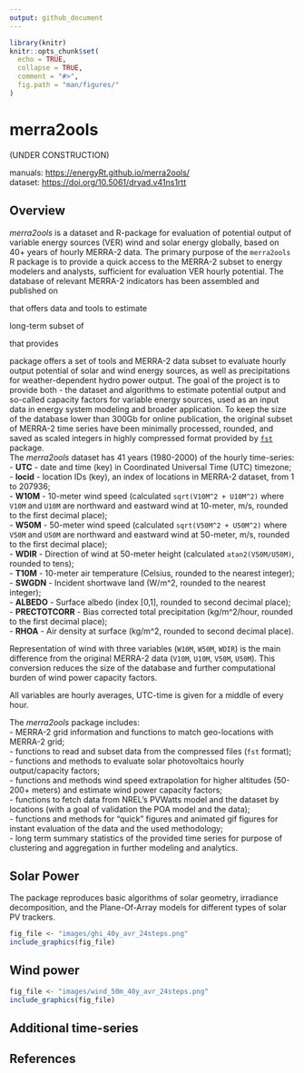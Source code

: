 ```yaml
---
output: github_document
---
```


```r
library(knitr)
knitr::opts_chunk$set(
  echo = TRUE,
  collapse = TRUE,
  comment = "#>",
  fig.path = "man/figures/"
)
```

# merra2ools


(UNDER CONSTRUCTION)

manuals: <https://energyRt.github.io/merra2ools/>   
dataset: <https://doi.org/10.5061/dryad.v41ns1rtt>   

## Overview

*merra2ools* is a dataset and R-package for evaluation of potential output of variable energy sources (VER) wind and solar energy globally, based on 40+ years of hourly MERRA-2 data.
The primary purpose of the `merra2ools` R package is to provide a quick access to the MERRA-2 subset to energy modelers and analysts, sufficient for evaluation VER hourly potential. The database of relevant MERRA-2 indicators has been assembled and published on 

that offers data and tools to estimate 

long-term subset of 

that provides 

package offers a set of tools and MERRA-2 data subset to evaluate hourly output potential of solar and wind energy sources, as well as precipitations for weather-dependent hydro power output. The goal of the project is to provide both - the dataset and algorithms to estimate potential output and so-called capacity factors for variable energy sources, used as an input data in energy system modeling and broader application. To keep the size of the database lower than 300Gb for online publication, the original subset of MERRA-2 time series have been minimally processed, rounded, and saved as scaled integers in highly compressed format provided by [`fst`](https://www.fstpackage.org/index.html) package.  
The *merra2ools* dataset has 41 years (1980-2000) of the hourly time-series:  
  - **UTC** - date and time (key) in Coordinated Universal Time (UTC) timezone;  
  - **locid** - location IDs (key), an index of locations in MERRA-2 dataset, from 1 to 207936;  
  - **W10M** - 10-meter wind speed (calculated `sqrt(V10M^2 + U10M^2)` where `V10M` and `U10M` are northward and eastward wind at 10-meter, m/s, rounded to the first decimal place);  
  - **W50M** - 50-meter wind speed (calculated `sqrt(V50M^2 + U50M^2)` where `V50M` and `U50M` are northward and eastward wind at 50-meter, m/s, rounded to the first decimal place);  
  - **WDIR** - Direction of wind at 50-meter height (calculated `atan2(V50M/U50M)`, rounded to tens);  
  - **T10M** - 10-meter air temperature (Celsius, rounded to the nearest integer);  
  - **SWGDN** - Incident shortwave land (W/m^2, rounded to the nearest integer);  
  - **ALBEDO** -  Surface albedo (index [0,1], rounded to second decimal place);  
  - **PRECTOTCORR** - Bias corrected total precipitation (kg/m^2/hour, rounded to the first decimal place);  
  - **RHOA** - Air density at surface (kg/m^2, rounded to second decimal place).  

Representation of wind with three variables (`W10M`, `W50M`, `WDIR`) is the main difference from the original MERRA-2 data (`V10M`, `U10M`, `V50M`, `U50M`). This conversion reduces the size of the database and further computational burden of wind power capacity factors.  

All variables are hourly averages, UTC-time is given for a middle of every hour.  

The *merra2ools* package includes:  
  - MERRA-2 grid information and functions to match geo-locations with MERRA-2 grid;  
  - functions to read and subset data from the compressed files (`fst` format);  
  - functions and methods to evaluate solar photovoltaics hourly output/capacity factors;  
  - functions and methods wind speed extrapolation for higher altitudes (50-200+ meters) and estimate wind power capacity factors;  
  - functions to fetch data from NREL's PVWatts model and the dataset by locations (with a goal of validation the POA model and the data);  
  - functions and methods for "quick" figures and animated gif figures for instant evaluation of the data and the used methodology;  
  - long term summary statistics of the provided time series for purpose of clustering and aggregation in further modeling and analytics.  

## Solar Power
The package reproduces basic algorithms of solar geometry, irradiance decomposition, and the Plane-Of-Array models for different types of solar PV trackers.  

```r
fig_file <- "images/ghi_40y_avr_24steps.png"
include_graphics(fig_file)
```

## Wind power  

```r
fig_file <- "images/wind_50m_40y_avr_24steps.png"
include_graphics(fig_file)
```

## Additional time-series

## References
